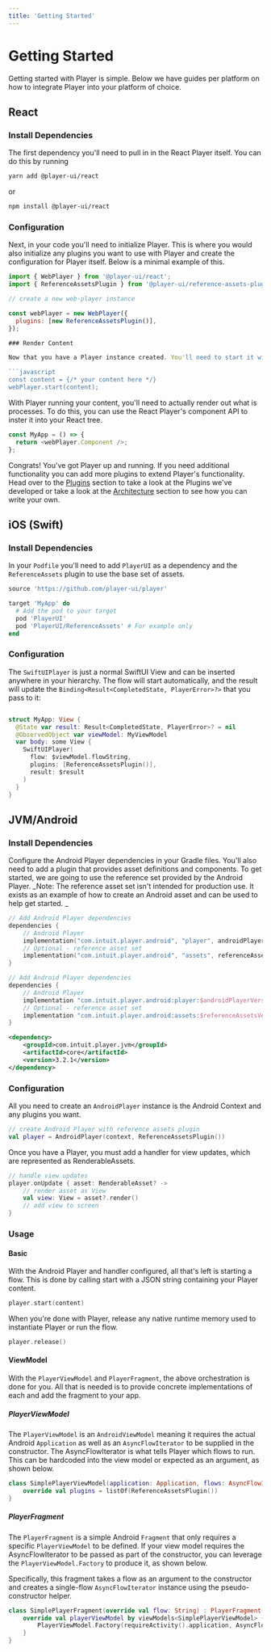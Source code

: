 ```yaml
---
title: 'Getting Started'
---
```


# Getting Started

Getting started with Player is simple. Below we have guides per platform on how to integrate Player into your platform of choice. 

## React 

### Install Dependencies

The first dependency you'll need to pull in in the React Player itself. You can do this by running

```bash
yarn add @player-ui/react
```

or 

```bash
npm install @player-ui/react
```

### Configuration

Next, in your code you'll need to initialize Player. This is where you would also initialize any plugins you want to use with Player and create the configuration for Player itself. Below is a minimal example of this. 

```javascript
import { WebPlayer } from '@player-ui/react';
import { ReferenceAssetsPlugin } from '@player-ui/reference-assets-plugin-react';

// create a new web-player instance

const webPlayer = new WebPlayer({
  plugins: [new ReferenceAssetsPlugin()],
});

### Render Content

Now that you have a Player instance created. You'll need to start it with some content.

```javascript
const content = {/* your content here */}
webPlayer.start(content);
```

With Player running your content, you'll need to actually render out what is processes. To do this, you can use the React Player's component API to inster it into your React tree. 

```javascript
const MyApp = () => {
  return <webPlayer.Component />;
};
```

Congrats! You've got Player up and running. If you need additional functionality you can add more plugins to extend Player's functionality. Head over to the [Plugins](./plugins) section to take a look at the Plugins we've developed or take a look at the [Architecture](./architecture) section to see how you can write your own. 

## iOS (Swift)

### Install Dependencies

In your `Podfile` you'll need to add `PlayerUI` as a dependency and the `ReferenceAssets` plugin to use the base set of assets. 

```ruby
source 'https://github.com/player-ui/player'

target 'MyApp' do
  # Add the pod to your target
  pod 'PlayerUI'
  pod 'PlayerUI/ReferenceAssets' # For example only
end
```

### Configuration

The `SwiftUIPlayer` is just a normal SwiftUI View and can be inserted anywhere in your hierarchy. The flow will start automatically, and the result will update the `Binding<Result<CompletedState, PlayerError>?>` that you pass to it:

```swift

struct MyApp: View {
  @State var result: Result<CompletedState, PlayerError>? = nil
  @ObservedObject var viewModel: MyViewModel
  var body: some View {
    SwiftUIPlayer(
      flow: $viewModel.flowString,
      plugins: [ReferenceAssetsPlugin()],
      result: $result
    )
  }
}
```

## JVM/Android

### Install Dependencies

Configure the Android Player dependencies in your Gradle files. You'll also need to add a plugin that provides asset definitions and components. To get started, we are going to use the reference set provided by the Android Player. _Note: The reference asset set isn't intended for production use. It exists as an example of how to create an Android asset and can be used to help get started. _ 

<Tabs>
<Gradle language="Kotlin">

```kotlin
// Add Android Player dependencies
dependencies {
    // Android Player
    implementation("com.intuit.player.android", "player", androidPlayerVersion)
    // Optional - reference asset set
    implementation("com.intuit.player.android", "assets", referenceAssetsVersion)
}
```

</Gradle>  
<Gradle language="Groovy">

```groovy
// Add Android Player dependencies
dependencies {
    // Android Player
    implementation "com.intuit.player.android:player:$androidPlayerVersion"
    // Optional - reference asset set
    implementation "com.intuit.player.android:assets:$referenceAssetsVersion"
}
```

</Gradle>
<Maven>

```xml
<dependency>
    <groupId>com.intuit.player.jvm</groupId>
    <artifactId>core</artifactId>
    <version>3.2.1</version>
</dependency>
```

</Maven>
</Tabs>

### Configuration

All you need to create an `AndroidPlayer` instance is the Android Context and any plugins you want.

```kotlin
// create Android Player with reference assets plugin
val player = AndroidPlayer(context, ReferenceAssetsPlugin())
```

Once you have a Player, you must add a handler for view updates, which are represented as RenderableAssets. 

```kotlin
// handle view updates
player.onUpdate { asset: RenderableAsset? ->
    // render asset as View
    val view: View = asset?.render()
    // add view to screen
}
```

### Usage

#### Basic
With the Android Player and handler configured, all that's left is starting a flow. This is done by calling
start with a JSON string containing your Player content.

```kotlin
player.start(content)
```

When you're done with Player, release any native runtime memory used to instantiate Player or run the flow.

```kotlin
player.release()
```

#### ViewModel

With the `PlayerViewModel` and `PlayerFragment`, the above orchestration is done for you. All that is needed is to provide concrete implementations of each and add the fragment to your app.

##### PlayerViewModel
The `PlayerViewModel` is an `AndroidViewModel` meaning it requires the actual Android `Application` as well as an `AsyncFlowIterator` to be supplied in the constructor. The AsyncFlowIterator is what tells Player which flows to run. This can be hardcoded into the view model or expected as an argument, as shown below.

```kotlin
class SimplePlayerViewModel(application: Application, flows: AsyncFlowIterator) : PlayerViewModel(application, flows) {
    override val plugins = listOf(ReferenceAssetsPlugin())
}
```

##### PlayerFragment

The `PlayerFragment` is a simple Android `Fragment` that only requires a specific `PlayerViewModel` to be defined. If your view model requires the AsyncFlowIterator to be passed as part of the constructor, you can leverage the `PlayerViewModel.Factory` to produce it, as shown below.

Specifically, this fragment takes a flow as an argument to the constructor and creates a single-flow `AsyncFlowIterator` instance using the pseudo-constructor helper.

```kotlin
class SimplePlayerFragment(override val flow: String) : PlayerFragment() {
    override val playerViewModel by viewModels<SimplePlayerViewModel> {
        PlayerViewModel.Factory(requireActivity().application, AsyncFlowIterator(flow), ::SimplePlayerViewModel)
    }
}
```
